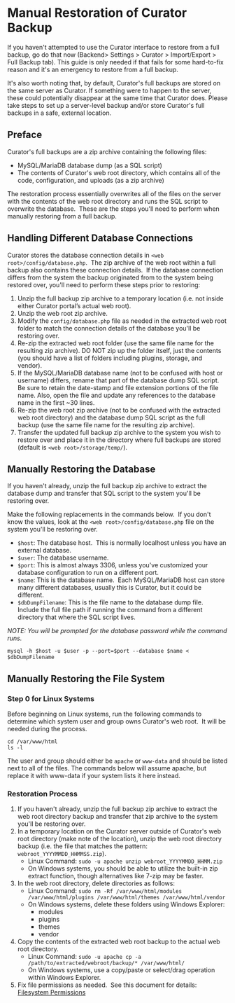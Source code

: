 # Manual Restoration of Curator Backup

If you haven't attempted to use the Curator interface to restore from a full backup, go do that now
(Backend> Settings > Curator > Import/Export > Full Backup tab).
This guide is only needed if that fails for some hard-to-fix reason and it's an emergency to restore from a full backup.

It's also worth noting that, by default, Curator's full backups are stored on the same server as Curator.  If
something were to happen to the server, these could potentially disappear at the same time that Curator
does.  Please take steps to set up a server-level backup and/or store Curator's full backups in a safe, external location.

## Preface

Curator's full backups are a zip archive containing the following files:

* MySQL/MariaDB database dump (as a SQL script)
* The contents of Curator's web root directory, which contains all of the code, configuration, and uploads (as a zip archive)

The restoration process essentially overwrites all of the files on the server with the contents of the web
root directory and runs the SQL script to overwrite the database.  These are the steps you'll need to perform
when manually restoring from a full backup.

## Handling Different Database Connections

Curator stores the database connection details in `<web root>/config/database.php`.  The zip archive of the
web root within a full backup also contains these connection details.  If the database connection differs
from the system the backup originated from to the system being restored over, you'll need to perform these
steps prior to restoring:

 1. Unzip the full backup zip archive to a temporary location (i.e. not inside either Curator portal’s actual web root).
 2. Unzip the web root zip archive.
 3. Modify the `config/database.php` file as needed in the extracted web root folder to match the connection
 details of the database you'll be restoring over.
 4. Re-zip the extracted web root folder (use the same file name for the resulting zip archive).  DO NOT zip
 up the folder itself, just the contents (you should have a list of folders including plugins, storage, and vendor).
 5. If the MySQL/MariaDB database name (not to be confused with host or username) differs, rename that part
 of the database dump SQL script.  Be sure to retain the date-stamp and file extension portions of the file
 name.  Also, open the file and update any references to the database name in the first ~30 lines.
 6. Re-zip the web root zip archive (not to be confused with the extracted web root directory) and the
 database dump SQL script as the full backup (use the same file name for the resulting zip archive).
 7. Transfer the updated full backup zip archive to the system you wish to restore over and place it in the
 directory where full backups are stored (default is `<web root>/storage/temp/`).

## Manually Restoring the Database

If you haven't already, unzip the full backup zip archive to extract the database dump and transfer that SQL
script to the system you'll be restoring over.

Make the following replacements in the commands below.  If you don't know the values, look at the
`<web root>/config/database.php` file on the system you'll be restoring over.

* `$host`: The database host.  This is normally localhost unless you have an external database.
* `$user`: The database username.
* `$port`: This is almost always 3306, unless you've customized your database configuration to run on a different port.
* `$name`: This is the database name.  Each MySQL/MariaDB host can store many different databases, usually
this is Curator, but it could be different.
* `$dbDumpFilename`: This is the file name to the database dump file.  Include the full file path if running
the command from a different directory that where the SQL script lives.

*NOTE: You will be prompted for the database password while the command runs.*

```MySQL
mysql -h $host -u $user -p --port=$port --database $name < $dbDumpFilename
```

## Manually Restoring the File System

### Step 0 for Linux Systems

Before beginning on Linux systems, run the following commands to determine which system user and group owns
Curator's web root.  It will be needed during the process.

```Linux
cd /var/www/html
ls -l
```

The user and group should either be `apache` or `www-data` and should be listed next to all of the files.
The commands below will assume apache, but replace it with www-data if your system lists it here instead.

### Restoration Process

 1. If you haven't already, unzip the full backup zip archive to extract the web root directory backup and
 transfer that zip archive to the system you'll be restoring over.
 2. In a temporary location on the Curator server outside of Curator's web root directory (make note of the
 location), unzip the web root directory backup (i.e. the file that matches the pattern: `webroot_YYYYMMDD_HHMMSS.zip`).
    * Linux Command:
```sudo -u apache unzip webroot_YYYYMMDD_HHMM.zip```
    * On Windows systems, you should be able to utilize the built-in zip extract function, though
    alternatives like 7-zip may be faster.
 3. In the web root directory, delete directories as follows:
    * Linux Command:
```sudo rm -Rf /var/www/html/modules /var/www/html/plugins /var/www/html/themes /var/www/html/vendor```
    * On Windows systems, delete these folders using Windows Explorer:
        * modules
        * plugins
        * themes
        * vendor
 4. Copy the contents of the extracted web root backup to the actual web root directory.
    * Linux Command:
```sudo -u apache cp -a /path/to/extracted/webroot/backup/* /var/www/html/```
    * On Windows systems, use a copy/paste or select/drag operation within Windows Explorer.
 5. Fix file permissions as needed.  See this document for details:
 [Filesystem Permissions](https://curator.interworks.com/page/kb/server-management/system-administration/filesystem-permissions/1201)
